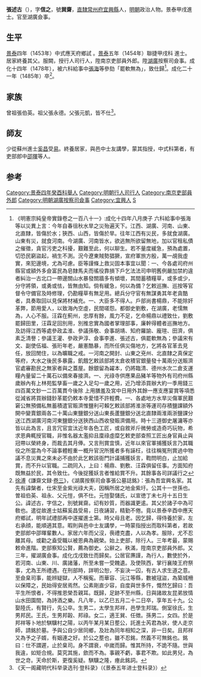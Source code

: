{{明清人物信息框
| 姓名 = 張述古
| 原名 =
| 圖片名稱 = 
| 圖片大小 = 220px
| 圖片說明 = 
| 最高職務 = 湖廣按察司僉事
| 國家 = 大明
| 爵位 =
| 籍貫 = [[南直隸|直隸]][[常州府|常州府]][[宜興縣|宜興縣]]軍籍
| 族裔 = 
| 字號 = 字信之，號巽齋
| 室名 = 
| 諡號 = 
| 出生日期 = 宣德二年（1427年）
| 出生地點 = 
| 逝世日期 = 成化二十一年（1485年）
| 逝世地點 = 
| 墓葬 =
| 配偶 =
| 親屬 = 
| 出身 = 
*景泰四年癸酉科應天鄉試舉人
*景泰五年甲戌科同進士出身
| 經歷 = 
| 著作 =
}}

'''張述古'''（{{bd|1427年||1485年||Z}}），字'''信之'''，號'''巽齋'''，[[南直隸|直隸]][[常州府|常州府]][[宜興縣|宜興縣]]人，[[明朝|明朝]]政治人物。景泰甲戌進士。官至湖廣僉事。

==生平==
[[景泰|景泰]]四年（1453年）中式應天府鄉試<!---第一百八十七名--->。[[景泰|景泰]]五年（1454年）聯捷甲戌科<!---[[會試|會試]]，得[[貢士|貢士]]第一百三名。[[殿試|殿試]]登[[進士|進士]]第三甲第一百八十三名--->進士。居家終養其父。服闕，授行人司行人，陞南京吏部員外郎。陞[[湖廣|湖廣]]按察司僉事。成化十四年（1478年），被六科給事中[[張海_(成化進士)|張海]]等參劾「罷軟無為」，致仕歸<ref>《明憲宗純皇帝實錄卷之一百八十一》:成化十四年八月庚子 六科給事中張海等以災異上言：今年自春徂秋水旱之災殆遍天下。江西、湖廣、河南、山東、北直隸，皆傷於水；狹西、山西，皆傷於旱。往年江西有災民，多就食湖廣。山東有災，就食河南。今湖廣、河南皆水，欲逃無所欲留無地，加以官租私債之催徵，貪官污吏之科擾，艱難至此，何以聊生。若不量度緩急，預為處置，切恐民窮盜起，禍生不測。況今遼東賊勢猖獗，宣府軍旅方殷，萬一覘我虛實，來犯邊境，尤為可慮。臣等謹條上救災固本事宜以聞：一、今各處司府州縣官或額外多僉富民為皂隸馬夫而徭役靠損下戶乞法法司申明舊例嚴加禁約違者糾治一古北口一帶邊關山水暴發關牆多有傾壞，其間蓄積糧草，或多或少，分守將領，或勇或怯，皆無由知。倘有緩急，何以為備？乞敕巡撫、巡按等官督令守備官及時修理，仍勘糧草有無足用。總兵分守官有無謀勇其年老貪酷者，具奏取回以見保將材補充。一、大臣多不得人。戶部尚書楊鼎，不能除奸革弊，節用愛人，以致海內空虛，民間嗟怨。都御史劉敷，在湖廣，老懦無為，人心不服。汪霖在薊州，忠厚有餘，風力不足，乞命楊鼎以禮致仕，劉敷罷歸田里，汪霖足回別用，別推忠實為國者掌理部事，廉幹得體者巡撫地方。及訪得江西等處參政孟淮、參議孫敬、僉事胡靖、知府羅諭、龐瑄、田濟，俱素乏清譽；參議王灌、參政尹淳、僉事李進、張述古，俱罷軟無為；參議宋有文、副使伍福、張珩年老，嚴憲酷暴，而所任俱災傷地方，乞將各官革去見任，放回閒住，以為曠職之戒。一河南之開封、山東之兗州、北直隸之真保定等府，大水之後民多暴露，飢餓乞敕該部將太倉收積官銀量發十萬兩分送賑濟官處審勘民之無家者與之蓋屋。餘銀留為糴本，仍將臨清、德州水次二倉支運糧內量留二十萬石以備來春接濟。一、光祿寺供應果品豬羊等物外有司府州縣歲辦內有上林苑監孳畜一歲之入足勾一歲之用，近乃增添買辦大約一季用錢三四百萬文鈔一二百萬貫今後除 上用膳羞及宮中日用外其餘一應支應宴賞等項悉從減省將買辦錢鈔革罷仍敕本寺愛惜不許輕費。一、各處地方水旱災傷軍民艱窘公無預備私無蓄積遣官賑濟惟鹽利可賴乞敕該部將淮浙等運司存積鹽課額外開中變賣銀兩各二十萬山東鹽銀分送山東長蘆鹽銀分送北直隸兩淮兩浙鹽課分送江西湖廣河南河東鹽銀分送狹西山西收發賑濟備用。時十三道御史屠滽等亦皆以此為言，且言冗官宜汰近年各色工匠，或自敘斧斤微勞或造奇巧玩物，希求恩典輒授官職，非惟名器太濫抑且廩祿虛糜乞敕吏部查照工匠出身官員止與冠帶以榮終身，而裁去其月俸。又言刑賞宜慎，近年以來官軍捕獲妖言乃其職役之所當為今不論事體輕重一概升官況所獲者多有誣枉，往往稱冤刑賞過中物議不息災異之來未必不由於此乞敕該衙門計議捕獲妖言，鞫問明白，止加給賞，而不升以官職。二疏同入，上曰：楊鼎、劉敷、汪霖俱留任事。方面知府既無益於民，其令致仕。今後捉獲妖言者惟給賞不升。其餘事各司詳議行之</ref>。成化二十一年（1485年）卒<ref>[[徐溥|徐溥]]《謙齋文録·[[s:謙齋文録_(四庫全書本)/卷3|卷三]]》，《湖廣按察司僉事張公墓誌銘》：張為吾宜興名家。其先有諱槃者，仕宋至金紫光祿大夫，因稱所居之地金紫圩。公其十一世孫也。曽祖伯英、祖永、父元愷，俱不仕。元愷娶儲氏，以宣徳丁未七月十五日生公。諱述古，字信之，別號巽齋。㓜有妙質，而器識更逺。其父於諸子中為可敎也。遣從故進士姑蘇奚昌受易，日夜誦習，精勤不倦。竟以景泰辛酉中應天府鄉試，明年試禮部再中遂擢進士第。時父母且老。因乞歸，得侍養於家，左右承顔，能順適其意。暇則與邑中士友講學，一時蒙指授出而取科第者，若故吏部郎中邵暉輩數人。家居六年而父沒，䘮禮克盡，人以為孝。服除，尤不忍離其母。或勸之盍受職以被恩典為親榮。始上吏部，除行人。三年考最，蒙賜敕命進階。吏部察知公賢，薦為御史。公辭之。秩滿，陞南京吏部員外郎。又三年，擢湖廣僉事。成化戊戌致仕而歸矣。公居官㢘謹，為行人，數使於外，若河南、山東、川、廣諸藩，所至未嘗一受餽遺。及使陝西，掌行襄陵王府祭事，尤為王所禮遇。在刑部時，詳明公恕，不妄決一囚，有古人求生道之意。至僉臬司事，能辨疑獄，人不稱寃。而華容、沅江等縣，數被冦盜，為築城柵以保障之，民始得安居焉然。公素剛直少容，自度與世多忤，慨然乞歸曰：吾平生所恨者，不得推恩榮吾親耳。既歸，足跡不至州縣，日與諸故友昆弟放情山水田園間，為詩酒之樂。凡八年，以乙巳五月二十二日卒，享年五十九。公娶陸氏，有賢行，先公卒。生男二，太學生邦祥，邑學生邦瑞。側室徐氏，生男邦民。王氏，生男邦榖、邦祿。女二，適王巽、任徴。孫男二，女四。於是邦祥等卜地於騏驥村之陽，以丙午某月某日塟公，託進士芮君為狀，使人走京師，請銘於墓。予與公自少居同鄉，及壯為同年相知之深，非一日矣。且邦祥又為予之子婿，有姻連之好。於公之塟也，雖不忍銘，然義不可無銘也。銘曰：仕不謂遲，止於臬司。身不謂衰，中嵗而歸。惟其所持，不詭不隨。世與我違，如矩合規。莫究其施，歛而不為。事親不虧，事君不欺。如此男兒，為世之竒。天命於斯，更復奚疑。騏驥之隆，瘞此銘詞。</ref>。

==家族==
曾祖張伯英。祖父張永德。父張元凱，皆不仕<ref>《天一阁藏明代科举录选刊·登科录》（《景泰五年进士登科录》）</ref>。

==師友==
少從蘇州進士[[奚昌|奚昌]]受[[易經|易]]。終養居家，與邑中士友講學，蒙其指授，中式科第者，有吏部郎中[[邵暉|邵暉]]等人。

==参考==
{{reflist}}

{{景泰五年甲戌科殿試金榜}}
{{DEFAULTSORT:Zhang張}}

[[Category:景泰四年癸酉科舉人|Category:景泰四年癸酉科舉人]]
[[Category:明朝行人司行人|Category:明朝行人司行人]]
[[Category:南京吏部員外郎|Category:南京吏部員外郎]]
[[Category:明朝湖廣按察司僉事|Category:明朝湖廣按察司僉事]]
[[Category:宜興人|Category:宜興人]]
[[Category:张姓|S]]